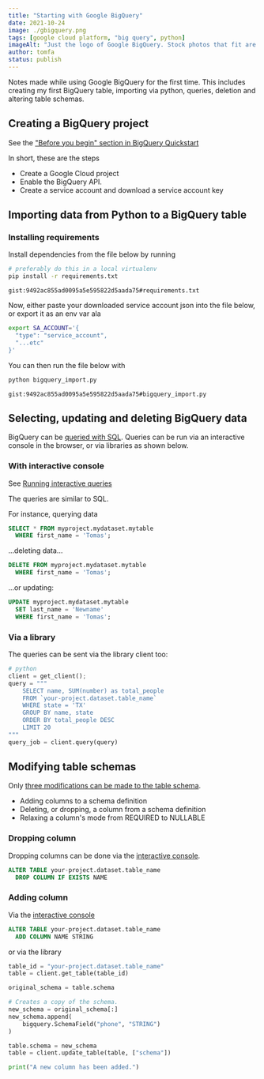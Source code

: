 ```yaml
---
title: "Starting with Google BigQuery"
date: 2021-10-24
image: ./gbigquery.png
tags: [google cloud platform, "big query", python]
imageAlt: "Just the logo of Google BigQuery. Stock photos that fit are kind of boring: a spreadsheet, magnifying glass, spreadsheets, binoculars?"
author: tomfa
status: publish
---
```


Notes made while using Google BigQuery for the first time. This includes creating my first BigQuery table, importing via python, queries, deletion and altering table schemas.

## Creating a BigQuery project

See the ["Before you begin" section in BigQuery Quickstart](https://cloud.google.com/bigquery/docs/quickstarts/quickstart-client-libraries#before-you-begin)

In short, these are the steps

- Create a Google Cloud project
- Enable the BigQuery API.
- Create a service account and download a service account key


## Importing data from Python to a BigQuery table

### Installing requirements

Install dependencies from the file below by running
```bash
# preferably do this in a local virtualenv
pip install -r requirements.txt
```

`gist:9492ac855ad0095a5e595822d5aada75#requirements.txt`

Now, either paste your downloaded service account json into the file below,
or export it as an env var ala

```bash
export SA_ACCOUNT='{
  "type": "service_account",
  "...etc"
}'
```

You can then run the file below with

```bash
python bigquery_import.py
```

`gist:9492ac855ad0095a5e595822d5aada75#bigquery_import.py`


## Selecting, updating and deleting BigQuery data

BigQuery can be [queried with SQL](https://cloud.google.com/bigquery/docs/reference/standard-sql/enabling-standard-sql).
Queries can be run via an interactive console in the browser, or via libraries as shown below.

### With interactive console
See [Running interactive queries](https://cloud.google.com/bigquery/docs/running-queries#queries)

The queries are similar to SQL.

For instance, querying data
```sql
SELECT * FROM myproject.mydataset.mytable
  WHERE first_name = 'Tomas';
```

...deleting data...
```sql
DELETE FROM myproject.mydataset.mytable
  WHERE first_name = 'Tomas';
```

...or updating:
```sql
UPDATE myproject.mydataset.mytable
  SET last_name = 'Newname'
  WHERE first_name = 'Tomas';
```

### Via a library

The queries can be sent via the library client too:

```python
# python
client = get_client();
query = """
    SELECT name, SUM(number) as total_people
    FROM `your-project.dataset.table_name`
    WHERE state = 'TX'
    GROUP BY name, state
    ORDER BY total_people DESC
    LIMIT 20
"""
query_job = client.query(query)

```

## Modifying table schemas

Only [three modifications can be made to the table schema](https://cloud.google.com/bigquery/docs/managing-table-schemas).

- Adding columns to a schema definition
- Deleting, or dropping, a column from a schema definition
- Relaxing a column's mode from REQUIRED to NULLABLE

### Dropping column

Dropping columns can be done via the [interactive console](https://cloud.google.com/bigquery/docs/running-queries#queries).

```sql
ALTER TABLE your-project.dataset.table_name
  DROP COLUMN IF EXISTS NAME
```

### Adding column

Via the [interactive console](https://cloud.google.com/bigquery/docs/running-queries#queries)

```sql
ALTER TABLE your-project.dataset.table_name
  ADD COLUMN NAME STRING
```

or via the library

```python
table_id = "your-project.dataset.table_name"
table = client.get_table(table_id)

original_schema = table.schema

# Creates a copy of the schema.
new_schema = original_schema[:]
new_schema.append(
    bigquery.SchemaField("phone", "STRING")
)

table.schema = new_schema
table = client.update_table(table, ["schema"])

print("A new column has been added.")
```
